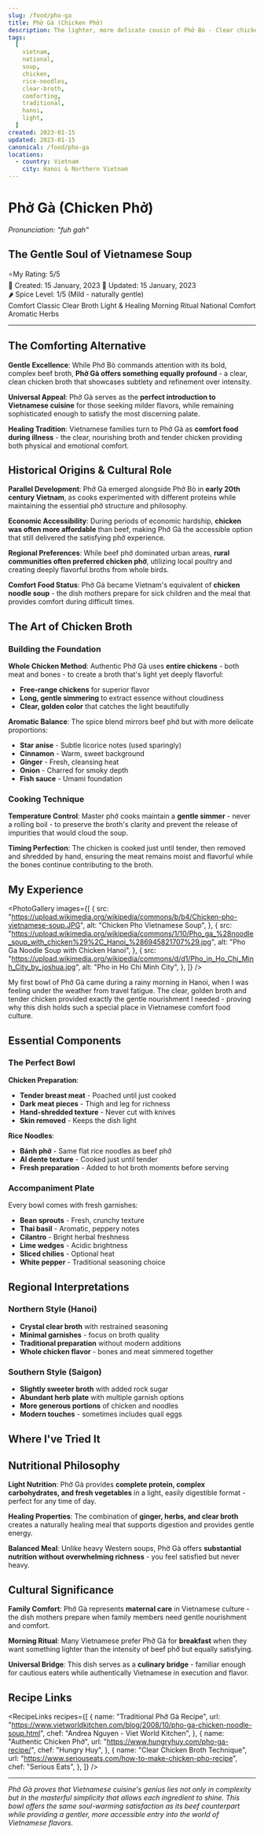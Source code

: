 ```yaml
---
slug: /food/pho-ga
title: Phở Gà (Chicken Phở)
description: The lighter, more delicate cousin of Phở Bò - Clear chicken broth with tender meat and aromatic herbs
tags:
  [
    vietnam,
    national,
    soup,
    chicken,
    rice-noodles,
    clear-broth,
    comforting,
    traditional,
    hanoi,
    light,
  ]
created: 2023-01-15
updated: 2023-01-15
canonical: /food/pho-ga
locations:
  - country: Vietnam
    city: Hanoi & Northern Vietnam
---
```



# Phở Gà (Chicken Phở)

_Pronunciation: "fuh gah"_

## The Gentle Soul of Vietnamese Soup

<div className="food-rating">
  <span className="star">⭐</span>My Rating: 5/5
</div>

<div className="food-metadata">
  <span className="food-date">📅 Created: 15 January, 2023</span>
  <span className="food-date">🔄 Updated: 15 January, 2023</span>
</div>

<div className="spice-level">🌶️ Spice Level: 1/5 (Mild - naturally gentle)</div>

<div className="food-tags">
  <span className="food-tag">Comfort Classic</span>
  <span className="food-tag">Clear Broth</span>
  <span className="food-tag">Light & Healing</span>
  <span className="food-tag">Morning Ritual</span>
  <span className="food-tag">National Comfort</span>
  <span className="food-tag">Aromatic Herbs</span>
</div>

---

## The Comforting Alternative

**Gentle Excellence**: While Phở Bò commands attention with its bold, complex beef broth, **Phở Gà offers something equally profound** - a clear, clean chicken broth that showcases subtlety and refinement over intensity.

**Universal Appeal**: Phở Gà serves as the **perfect introduction to Vietnamese cuisine** for those seeking milder flavors, while remaining sophisticated enough to satisfy the most discerning palate.

**Healing Tradition**: Vietnamese families turn to Phở Gà as **comfort food during illness** - the clear, nourishing broth and tender chicken providing both physical and emotional comfort.

## Historical Origins & Cultural Role

**Parallel Development**: Phở Gà emerged alongside Phở Bò in **early 20th century Vietnam**, as cooks experimented with different proteins while maintaining the essential phở structure and philosophy.

**Economic Accessibility**: During periods of economic hardship, **chicken was often more affordable** than beef, making Phở Gà the accessible option that still delivered the satisfying phở experience.

**Regional Preferences**: While beef phở dominated urban areas, **rural communities often preferred chicken phở**, utilizing local poultry and creating deeply flavorful broths from whole birds.

**Comfort Food Status**: Phở Gà became Vietnam's equivalent of **chicken noodle soup** - the dish mothers prepare for sick children and the meal that provides comfort during difficult times.

## The Art of Chicken Broth

### Building the Foundation

**Whole Chicken Method**: Authentic Phở Gà uses **entire chickens** - both meat and bones - to create a broth that's light yet deeply flavorful:

- **Free-range chickens** for superior flavor
- **Long, gentle simmering** to extract essence without cloudiness
- **Clear, golden color** that catches the light beautifully

**Aromatic Balance**: The spice blend mirrors beef phở but with more delicate proportions:

- **Star anise** - Subtle licorice notes (used sparingly)
- **Cinnamon** - Warm, sweet background
- **Ginger** - Fresh, cleansing heat
- **Onion** - Charred for smoky depth
- **Fish sauce** - Umami foundation

### Cooking Technique

**Temperature Control**: Master phở cooks maintain a **gentle simmer** - never a rolling boil - to preserve the broth's clarity and prevent the release of impurities that would cloud the soup.

**Timing Perfection**: The chicken is cooked just until tender, then removed and shredded by hand, ensuring the meat remains moist and flavorful while the bones continue contributing to the broth.

## My Experience

<PhotoGallery
  images={[
    {
      src: "https://upload.wikimedia.org/wikipedia/commons/b/b4/Chicken-pho-vietnamese-soup.JPG",
      alt: "Chicken Pho Vietnamese Soup",
    },
    {
      src: "https://upload.wikimedia.org/wikipedia/commons/1/10/Pho_ga_%28noodle_soup_with_chicken%29%2C_Hanoi_%286945821707%29.jpg",
      alt: "Pho Ga Noodle Soup with Chicken Hanoi",
    },
    {
      src: "https://upload.wikimedia.org/wikipedia/commons/d/d1/Pho_in_Ho_Chi_Minh_City_by_joshua.jpg",
      alt: "Pho in Ho Chi Minh City",
    },
  ]}
/>

My first bowl of Phở Gà came during a rainy morning in Hanoi, when I was feeling under the weather from travel fatigue. The clear, golden broth and tender chicken provided exactly the gentle nourishment I needed - proving why this dish holds such a special place in Vietnamese comfort food culture.

## Essential Components

### The Perfect Bowl

**Chicken Preparation**:

- **Tender breast meat** - Poached until just cooked
- **Dark meat pieces** - Thigh and leg for richness
- **Hand-shredded texture** - Never cut with knives
- **Skin removed** - Keeps the dish light

**Rice Noodles**:

- **Bánh phở** - Same flat rice noodles as beef phở
- **Al dente texture** - Cooked just until tender
- **Fresh preparation** - Added to hot broth moments before serving

### Accompaniment Plate

Every bowl comes with fresh garnishes:

- **Bean sprouts** - Fresh, crunchy texture
- **Thai basil** - Aromatic, peppery notes
- **Cilantro** - Bright herbal freshness
- **Lime wedges** - Acidic brightness
- **Sliced chilies** - Optional heat
- **White pepper** - Traditional seasoning choice

## Regional Interpretations

### Northern Style (Hanoi)

- **Crystal clear broth** with restrained seasoning
- **Minimal garnishes** - focus on broth quality
- **Traditional preparation** without modern additions
- **Whole chicken flavor** - bones and meat simmered together

### Southern Style (Saigon)

- **Slightly sweeter broth** with added rock sugar
- **Abundant herb plate** with multiple garnish options
- **More generous portions** of chicken and noodles
- **Modern touches** - sometimes includes quail eggs

## Where I've Tried It

<MapEmbed
  location="Hanoi, Vietnam"
  description="Discovering the comforting warmth of authentic Phở Gà in a neighborhood stall"
/>

## Nutritional Philosophy

**Light Nutrition**: Phở Gà provides **complete protein, complex carbohydrates, and fresh vegetables** in a light, easily digestible format - perfect for any time of day.

**Healing Properties**: The combination of **ginger, herbs, and clear broth** creates a naturally healing meal that supports digestion and provides gentle energy.

**Balanced Meal**: Unlike heavy Western soups, Phở Gà offers **substantial nutrition without overwhelming richness** - you feel satisfied but never heavy.

## Cultural Significance

**Family Comfort**: Phở Gà represents **maternal care** in Vietnamese culture - the dish mothers prepare when family members need gentle nourishment and comfort.

**Morning Ritual**: Many Vietnamese prefer Phở Gà for **breakfast** when they want something lighter than the intensity of beef phở but equally satisfying.

**Universal Bridge**: This dish serves as a **culinary bridge** - familiar enough for cautious eaters while authentically Vietnamese in execution and flavor.

## Recipe Links

<RecipeLinks
  recipes={[
    {
      name: "Traditional Phở Gà Recipe",
      url: "https://www.vietworldkitchen.com/blog/2008/10/pho-ga-chicken-noodle-soup.html",
      chef: "Andrea Nguyen - Viet World Kitchen",
    },
    {
      name: "Authentic Chicken Phở",
      url: "https://www.hungryhuy.com/pho-ga-recipe/",
      chef: "Hungry Huy",
    },
    {
      name: "Clear Chicken Broth Technique",
      url: "https://www.seriouseats.com/how-to-make-chicken-pho-recipe",
      chef: "Serious Eats",
    },
  ]}
/>

---

_Phở Gà proves that Vietnamese cuisine's genius lies not only in complexity but in the masterful simplicity that allows each ingredient to shine. This bowl offers the same soul-warming satisfaction as its beef counterpart while providing a gentler, more accessible entry into the world of Vietnamese flavors._
